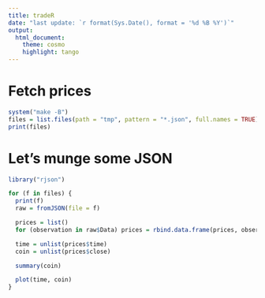 ```yaml
---
title: tradeR
date: "last update: `r format(Sys.Date(), format = '%d %B %Y')`"
output:
  html_document:
    theme: cosmo
    highlight: tango
---
```


# Fetch prices
```r
system("make -B")
files = list.files(path = "tmp", pattern = "*.json", full.names = TRUE)
print(files)
```

# Let's munge some JSON
```r
library("rjson")

for (f in files) {
  print(f)
  raw = fromJSON(file = f)

  prices = list()
  for (observation in raw$Data) prices = rbind.data.frame(prices, observation)

  time = unlist(prices$time)
  coin = unlist(prices$close)

  summary(coin)

  plot(time, coin)
}
```

